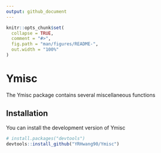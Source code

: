 ```yaml
---
output: github_document
---
```


<!-- README.md is generated from README.Rmd. Please edit that file -->

```r
knitr::opts_chunk$set(
  collapse = TRUE,
  comment = "#>",
  fig.path = "man/figures/README-",
  out.width = "100%"
)
```

# Ymisc

<!-- badges: start -->
<!-- badges: end -->

The Ymisc package contains several miscellaneous functions

## Installation

You can install the development version of Ymisc 

``` r
# install.packages("devtools")
devtools::install_github("YRHwang90/Ymisc")
```
